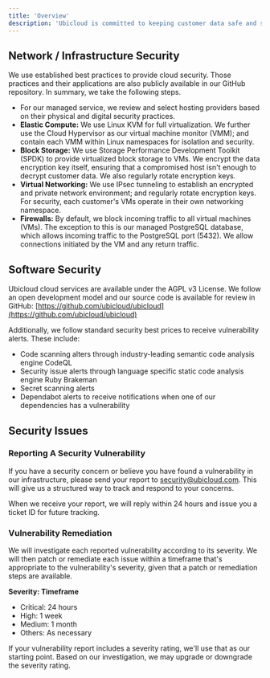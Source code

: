```yaml
---
title: 'Overview'
description: 'Ubicloud is committed to keeping customer data safe and secure. This is a hard problem and we take it seriously.'
---
```


## Network / Infrastructure Security

We use established best practices to provide cloud security. Those practices and their applications are also publicly available in our GitHub repository. In summary, we take the following steps.

- For our managed service, we review and select hosting providers based on their physical and digital security practices.
- **Elastic Compute:** We use Linux KVM for full virtualization. We further use the Cloud Hypervisor as our virtual machine monitor (VMM); and contain each VMM within Linux namespaces for isolation and security.
- **Block Storage:** We use Storage Performance Development Toolkit (SPDK) to provide virtualized block storage to VMs. We encrypt the data encryption key itself, ensuring that a compromised host isn't enough to decrypt customer data. We also regularly rotate encryption keys.
- **Virtual Networking:** We use IPsec tunneling to establish an encrypted and private network environment; and regularly rotate encryption keys. For security, each customer's VMs operate in their own networking namespace.
- **Firewalls:** By default, we block incoming traffic to all virtual machines (VMs). The exception to this is our managed PostgreSQL database, which allows incoming traffic to the PostgreSQL port (5432). We allow connections initiated by the VM and any return traffic.

## Software Security

Ubicloud cloud services are available under the AGPL v3 License. We follow an open development model and our source code is available for review in GitHub: [https://github.com/ubicloud/ubicloud](https://github.com/ubicloud/ubicloud)

Additionally, we follow standard security best prices to receive vulnerability alerts. These include:
- Code scanning alters through industry-leading semantic code analysis engine CodeQL
- Security issue alerts through language specific static code analysis engine Ruby Brakeman
- Secret scanning alerts
- Dependabot alerts to receive notifications when one of our dependencies has a vulnerability

## Security Issues

### Reporting A Security Vulnerability

If you have a security concern or believe you have found a vulnerability in our infrastructure, please send your report to [security@ubicloud.com](mailto:security@ubicloud.com). This will give us a structured way to track and respond to your concerns.

When we receive your report, we will reply within 24 hours and issue you a ticket ID for future tracking.

### Vulnerability Remediation

We will investigate each reported vulnerability according to its severity. We will then patch or remediate each issue within a timeframe that's appropriate to the vulnerability's severity, given that a patch or remediation steps are available.

**Severity: Timeframe**
- Critical: 24 hours
- High: 1 week
- Medium: 1 month
- Others: As necessary

If your vulnerability report includes a severity rating, we'll use that as our starting point. Based on our investigation, we may upgrade or downgrade the severity rating.
